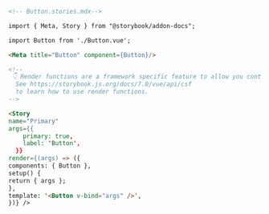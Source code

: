 ```md
<!-- Button.stories.mdx-->

import { Meta, Story } from "@storybook/addon-docs";

import Button from './Button.vue';

<Meta title="Button" component={Button}/>

<!--
 👇 Render functions are a framework specific feature to allow you control on how the component renders.
  See https://storybook.js.org/docs/7.0/vue/api/csf
  to learn how to use render functions.
-->

<Story
name="Primary"
args={{
    primary: true,
    label: 'Button',
  }}
render={(args) => ({
components: { Button },
setup() {
return { args };
},
template: '<Button v-bind="args" />',
})} />
```
